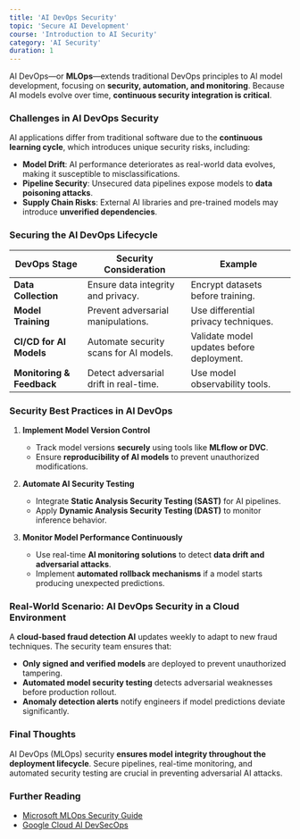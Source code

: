 ```yaml
---
title: 'AI DevOps Security'
topic: 'Secure AI Development'
course: 'Introduction to AI Security'
category: 'AI Security'
duration: 1
---
```


AI DevOps—or **MLOps**—extends traditional DevOps principles to AI model development, focusing on **security, automation, and monitoring**. Because AI models evolve over time, **continuous security integration is critical**.

### Challenges in AI DevOps Security

AI applications differ from traditional software due to the **continuous learning cycle**, which introduces unique security risks, including:

- **Model Drift**: AI performance deteriorates as real-world data evolves, making it susceptible to misclassifications.
- **Pipeline Security**: Unsecured data pipelines expose models to **data poisoning attacks**.
- **Supply Chain Risks**: External AI libraries and pre-trained models may introduce **unverified dependencies**.

### Securing the AI DevOps Lifecycle

| DevOps Stage              | Security Consideration                 | Example                                   |
| ------------------------- | -------------------------------------- | ----------------------------------------- |
| **Data Collection**       | Ensure data integrity and privacy.     | Encrypt datasets before training.         |
| **Model Training**        | Prevent adversarial manipulations.     | Use differential privacy techniques.      |
| **CI/CD for AI Models**   | Automate security scans for AI models. | Validate model updates before deployment. |
| **Monitoring & Feedback** | Detect adversarial drift in real-time. | Use model observability tools.            |

### Security Best Practices in AI DevOps

1. **Implement Model Version Control**

   - Track model versions **securely** using tools like **MLflow or DVC**.
   - Ensure **reproducibility of AI models** to prevent unauthorized modifications.

2. **Automate AI Security Testing**

   - Integrate **Static Analysis Security Testing (SAST)** for AI pipelines.
   - Apply **Dynamic Analysis Security Testing (DAST)** to monitor inference behavior.

3. **Monitor Model Performance Continuously**
   - Use real-time **AI monitoring solutions** to detect **data drift and adversarial attacks**.
   - Implement **automated rollback mechanisms** if a model starts producing unexpected predictions.

### Real-World Scenario: AI DevOps Security in a Cloud Environment

A **cloud-based fraud detection AI** updates weekly to adapt to new fraud techniques. The security team ensures that:

- **Only signed and verified models** are deployed to prevent unauthorized tampering.
- **Automated model security testing** detects adversarial weaknesses before production rollout.
- **Anomaly detection alerts** notify engineers if model predictions deviate significantly.

### Final Thoughts

AI DevOps (MLOps) security **ensures model integrity throughout the deployment lifecycle**. Secure pipelines, real-time monitoring, and automated security testing are crucial in preventing adversarial AI attacks.

### Further Reading

- [Microsoft MLOps Security Guide](https://azure.microsoft.com/en-us/solutions/mlops/)
- [Google Cloud AI DevSecOps](https://cloud.google.com/security/)
